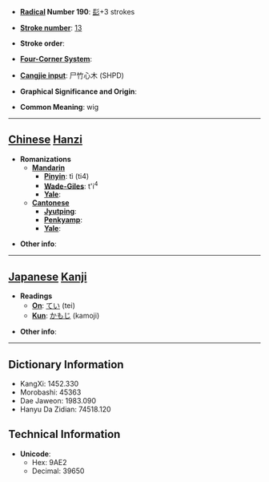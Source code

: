 * '''[[Wiktionary:Chinese radical index| Radical]] Number 190''': [[Wiktionary:Chinese radical index 髟|髟]]+3 strokes

* '''[[Wiktionary:Chinese total strokes index|Stroke number]]''': [[Wiktionary:Chinese total strokes index 13|13]]

* '''Stroke order''': 

* '''[[Wiktionary:Chinese four corner index|Four-Corner System]]''': 

* '''[[Wiktionary:Chinese Cangjie index|Cangjie input]]''': 尸竹心木 (SHPD)

* '''Graphical Significance and Origin''': 

* '''Common Meaning''': wig

----

== [[Chinese]] [[Hanzi]] ==

* '''Romanizations'''
** '''[[Mandarin]]'''
*** '''[[Pinyin]]''': tì (ti4)
*** '''[[Wade-Giles]]''': t'i<sup>4</sup>
*** '''[[Yale]]''': 
** '''[[Cantonese]]'''
*** '''[[Jyutping]]''':
*** '''[[Penkyamp]]''': 
*** '''[[Yale]]''': 

* '''Other info''': 

----

== [[Japanese]] [[Kanji]] ==

* '''Readings'''
** '''[[On]]''': [[てい]] (tei)
** '''[[Kun]]''': [[かもじ]] (kamoji)

* '''Other info''':  

----

== Dictionary Information ==

* KangXi: 1452.330
* Morobashi: 45363
* Dae Jaweon: 1983.090
* Hanyu Da Zidian: 74518.120

== Technical Information ==

* '''Unicode''':
** Hex: 9AE2
** Decimal: 39650